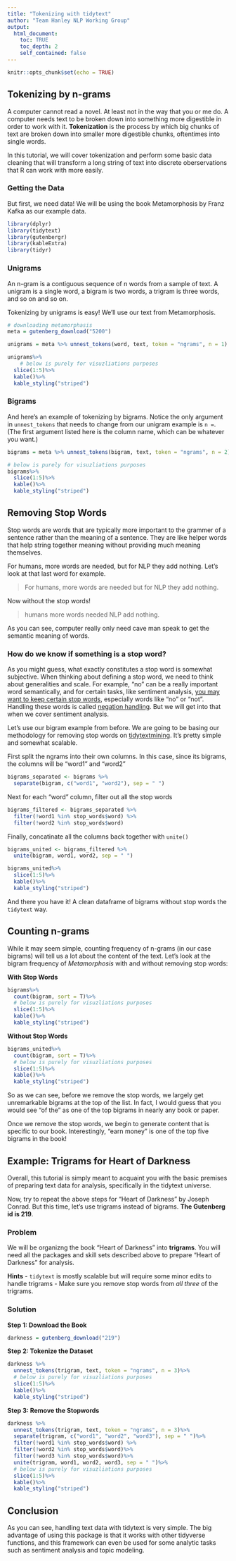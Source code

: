 ```yaml
---
title: "Tokenizing with tidytext"
author: "Team Hanley NLP Working Group"
output:
  html_document:
    toc: TRUE
    toc_depth: 2
    self_contained: false
---
```


```r
knitr::opts_chunk$set(echo = TRUE)
```
## Tokenizing by n-grams

A computer cannot read a novel. At least not in the way that you or me do. A computer needs text to be broken down into something more digestible in order to work with it. **Tokenization** is the process by which big chunks of text are broken down into smaller more digestible chunks, oftentimes into single words. 

In this tutorial, we will cover tokenization and perform some basic data cleaning that will transform a long string of text into discrete oberservations that R can work with more easily. 

### Getting the Data

But first, we need data! We will be using the book Metamorphosis by Franz Kafka as our example data. 

```r

library(dplyr)
library(tidytext)
library(gutenbergr)
library(kableExtra)
library(tidyr)

```

### Unigrams

An n-gram is a contiguous sequence of n words from a sample of text. A unigram is a single word, a bigram is two words, a trigram is three words, and so on and so on. 

Tokenizing by unigrams is easy! We'll use our text from Metamorphosis.

```r

# downloading metamorphasis
meta = gutenberg_download("5200")

unigrams = meta %>% unnest_tokens(word, text, token = "ngrams", n = 1)

unigrams%>%
    # below is purely for visuzliations purposes
  slice(1:5)%>%
  kable()%>%
  kable_styling("striped")

```

### Bigrams

And here's an example of tokenizing by bigrams. Notice the only argument in `unnest_tokens` that needs to change from our unigram example is `n =`. (The first argument listed here is the column name, which can be whatever you want.)

```r


bigrams = meta %>% unnest_tokens(bigram, text, token = "ngrams", n = 2)

# below is purely for visuzliations purposes
bigrams%>%
  slice(1:5)%>%
  kable()%>%
  kable_styling("striped")

```


## Removing Stop Words
Stop words are words that are typically more important to the grammer of a sentence rather than the meaning of a sentence. They are like helper words that help string together meaning without providing much meaning themselves. 

For humans, more words are needed, but for NLP they add nothing. Let's look at that last word for example.

>For humans, more words are needed but for NLP they add nothing.

Now without the stop words!

>humans more words needed NLP add nothing.

As you can see, computer really only need cave man speak to get the semantic meaning of words.

### How do we know if something is a stop word?
As you might guess, what exactly constitutes a stop word is somewhat subjective. When thinking about defining a stop word, we need to think about generalities and scale. For example, "no" can be a really important word semantically, and for certain tasks, like sentiment analysis, [you may want to keep certain stop words](https://medium.com/@limavallantin/why-is-removing-stop-words-not-always-a-good-idea-c8d35bd77214), especially words like "no" or "not". Handling these words is called [negation handling](https://towardsdatascience.com/sentiment-analysis-in-r-good-vs-not-good-handling-negations-2404ec9ff2ae). But we will get into that when we cover sentiment analysis.   

Let's use our bigram example from before. We are going to be basing our methodology for removing stop words on [tidytextmining](https://www.tidytextmining.com/ngrams.html#counting-and-filtering-n-grams). It's pretty simple and somewhat scalable.

First split the ngrams into their own columns. In this case, since its bigrams, the columns will be "word1" and "word2"

```r

bigrams_separated <- bigrams %>%
  separate(bigram, c("word1", "word2"), sep = " ")

```

Next for each "word" column, filter out all the stop words

```r

bigrams_filtered <- bigrams_separated %>%
  filter(!word1 %in% stop_words$word) %>%
  filter(!word2 %in% stop_words$word)

```

Finally, concatinate all the columns back together with `unite()`

```r

bigrams_united <- bigrams_filtered %>%
  unite(bigram, word1, word2, sep = " ") 

bigrams_united%>%
  slice(1:5)%>%
  kable()%>%
  kable_styling("striped")


```

And there you have it! A clean dataframe of bigrams without stop words the `tidytext` way.

## Counting n-grams

While it may seem simple, counting frequency of n-grams (in our case bigrams) will tell us a lot about the content of the text. Let's look at the bigram frequency of *Metamorphosis* with and without removing stop words:

**With Stop Words**
```r
bigrams%>%
  count(bigram, sort = T)%>%
  # below is purely for visuzliations purposes
  slice(1:5)%>%
  kable()%>%
  kable_styling("striped")
```

**Without Stop Words**
```r
bigrams_united%>%
  count(bigram, sort = T)%>%
  # below is purely for visuzliations purposes
  slice(1:5)%>%
  kable()%>%
  kable_styling("striped")
```


So as we can see, before we remove the stop words, we largely get unremarkable bigrams at the top of the list. In fact, I would guess that you would see "of the" as one of the top bigrams in nearly any book or paper. 

Once we remove the stop words, we begin to generate content that is specific to our book. Interestingly, "earn money" is one of the top five bigrams in the book!


## Example: Trigrams for Heart of Darkness {.tabset .tabset-fade}

Overall, this tutorial is simply meant to acquaint you with the basic premises of preparing text data for analysis, specifically in the tidytext universe. 

Now, try to repeat the above steps for "Heart of Darkness" by Joseph Conrad. But this time, let's use trigrams instead of bigrams. **The Gutenberg id is 219**.

### Problem

We will be organizng the book "Heart of Darkness" into **trigrams**. You will need all the packages and skill sets described above to prepare "Heart of Darkness" for analysis. 

**Hints**
- `tidytext` is mostly scalable but will require some minor edits to handle trigrams
- Make sure you remove stop words from *all three* of the trigrams.

### Solution

**Step 1: Download the Book**
```r

darkness = gutenberg_download("219")

```

**Step 2: Tokenize the Dataset**
```r

darkness %>%
  unnest_tokens(trigram, text, token = "ngrams", n = 3)%>%
  # below is purely for visuzliations purposes
  slice(1:5)%>%
  kable()%>%
  kable_styling("striped")

```

**Step 3: Remove the Stopwords**
```r

darkness %>%
  unnest_tokens(trigram, text, token = "ngrams", n = 3)%>%
  separate(trigram, c("word1", "word2", "word3"), sep = " ")%>%
  filter(!word1 %in% stop_words$word) %>%
  filter(!word2 %in% stop_words$word)%>%
  filter(!word3 %in% stop_words$word)%>%
  unite(trigram, word1, word2, word3, sep = " ")%>%
  # below is purely for visuzliations purposes
  slice(1:5)%>%
  kable()%>%
  kable_styling("striped")

```

## Conclusion

As you can see, handling text data with tidytext is very simple. The big advantage of using this package is that it works with other tidyverse functions, and this framework can even be used for some analytic tasks such as sentiment analysis and topic modeling. 